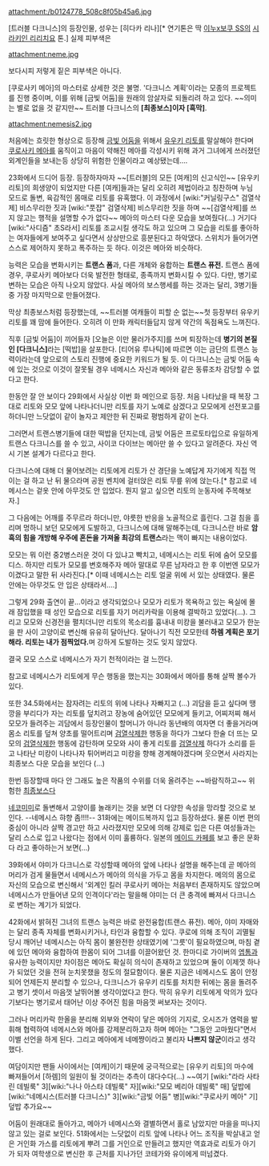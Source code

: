 attachment:/b0124778_508c8f05b45a6.jpg

[트러블 다크니스]의 등장인물, 성우는 [히다카 리나][* 연기톤은 딱 [[이누x보쿠 SS]]의 [[시라키인 리리치요]] 톤.]
실제 피부색은 

attachment:neme.jpg

보다시피 저렇게 짙은 피부색은 아니다.

[쿠로사키 메아]의 마스터로 상세한 것은 불명. '다크니스 계획'이라는 모종의 프로젝트를 진행 중이며, 이를 위해 [금빛 어둠]을 원래의 암살자로 되돌리려 하고 있다. ~~의미는 별로 없을 것 같지만~~ 트러블 다크니스의 '''[최종보스]이자 [흑막]'''.

attachment:nemesis2.jpg 

처음에는 흐릿한 형상으로 등장해 [[금빛 어둠]]을 위해서 [[유우키 리토]]를 말살해야 한다며 [[쿠로사키 메아]]를 움직이고 마음이 약해진 메아를 각성시키 위해 과거 그녀에게 쓰러졌던 외계인들을 보내는등 상당히 위험한 인물이라고 예상됐는데....

23화에서 드디어 등장. 등장하자마자 ~~[트러블]의 모든 [여캐]의 신고식인~~ [유우키 리토]의 희생양이 되었지만 다른 [여캐]들과는 달리 오히려 제법이라고 칭찬하며 누님 모드로 돌변, 육감적인 몸매로 리토를 유혹했다. 이 과정에서 [wiki:"커닐링구스" 검열삭제] 비스무리한 짓과 [wiki:"풋잡" 검열삭제] 비스무리한 짓을 하며 ~~[검열삭제]를 쓰지 않고는 행적을 설명할 수가 없다~~ 메아의 마스터 다운 모습을 보여줬다(...) 거기다 [wiki:"사디즘" 초S라서] 리토를 조교시킬 생각도 하고 있으며 그 모습을 리토를 좋아하는 여자들에게 보여주고 싶다면서 상상만으로 흥분된다고 하악댔다. 스위치가 들어가면 스스로 제어하지 못하고 폭주하는 듯 하다. 이것은 메아와 비슷하다.

능력은 모습을 변화시키는 '''트랜스 폼'''과, 다른 개체와 융합하는 '''트랜스 퓨전.''' 트랜스 폼에 경우, 쿠로사키 메아보다 더욱 발전한 형태로, 종족까지 변화시킬 수 있다. 다만, 병기로 변하는 모습은 아직 나오지 않았다. 사실 메아의 보스행세를 하는 것과는 달리, 3병기들중 가장 마지막으로 만들어졌다.

막상 최종보스처럼 등장했는데, ~~트러블 여캐들이 피할 순 없는~~첫 등장부터 유우키 리토를 꽤 맘에 들어한다. 오히려 이 만화 캐릭터들답지 않게 약간의 독점욕도 느껴진다.   

직후 [금빛 어둠]이 끼어들자 [오늘은 이만 물러가주지]를 쓰며 퇴장하는데 '''병기의 본질인 [다크니스]'''라는 [떡밥]을 살포한다. [티어유 루나틱]에 따르면 이는 금단의 트랜스 능력이라는데 앞으로의 스토리 진행에 중요한 키워드가 될 듯. 이 다크니스는 금빛 어둠 속에 있는 것으로 이것이 잘못될 경우 네메시스 자신과 메아와 같은 동류조차 감당할 수 없다고 한다.

한동안 잘 안 보이다 29화에서 사실상 이번 화 메인으로 등장. 처음 나타났을 때 복장 그대로 리토와 모모 앞에 나타나더니만 리토를 자기 노예로 삼겠다고 모모에게 선전포고를 하더니만 느닷없이 같이 놀자고 제안한 뒤 진짜로 평범하게 같이 논다.

그러면서 트랜스병기들에 대한 떡밥을 던지는데, 금빛 어둠은 프로토타입으로 유일하게 트랜스 다크니스를 쓸 수 있고, 사이코 다이브는 메아만 쓸 수 있다고 알려준다. 자신 역시 기본 설계가 다르다고 한다.

다크니스에 대해 더 물어보려는 리토에게 리토가 산 경단을 노예답게 자기에게 직접 먹이는 걸 하고 난 뒤 물으라며 공원 벤치에 걸터앉은 리토 무릎 위에 앉는다.[* 참고로 네메시스는 겉옷 안에 아무것도 안 입었다. 뭔지 알고 싶으면 리토의 눈동자에 주목해보자.]

그 다음에는 어깨를 주무르라 하더니만, 야릇한 반응을 노골적으로 흘린다. 그걸 침을 흘리며 멍하니 보던 모모에게 도발하고, 다크니스에 대해 말해주는데, 다크니스란 바로 '''암흑의 힘을 개방해 우주에 혼돈을 가져올 최강의 트랜스'''라는 맥이 빠지는 내용이었다.

모모는 뭐 이런 중2병스러운 것이 다 있냐고 빡치고, 네메시스는 리토 뒤에 숨어 모모를 디스. 하지만 리토가 모모를 변호해주자 메아 말대로 무른 남자라고 한 후 이번엔 모모가 이겼다고 말한 뒤 사라진다.[* 이때 네메시스는 리토 얼굴 위에 서 있는 상태였다. 물론 안에는 아무것도 안 입은 상태라서....]

그렇게 29화 출연이 끝...이라고 생각되었으나 모모가 리토가 목욕하고 있는 욕실에 몰래 잠입했을 때 성인 모습으로 리토를 자기 머리카락을 이용해 결박하고 있었다(...). 그리고 모모와 신경전을 펼치더니만 리토의 목소리를 흉내내 미캉을 불러내고 모모가 한눈을 판 사이 고양이로 변신해 유유히 달아난다. 달아나기 직전 모모한테 '''하렘 계획은 포기해라. 리토는 내가 점찍었다.'''며 강하게 도발하는 것도 잊지 않았다.

결국 모모 스스로 네메시스가 자기 천적이라는 걸 느낀다.

참고로 네메시스가 리토에게 무슨 행동을 했는지는 30화에서 메아를 통해 살짝 볼수가 있다.

또한 34.5화에서는 잠자려는 리토의 위에 나타나 자빠지고 (...) 괴담을 듣고 싶다며 땡깡을 부리다가 자는 리토를 덮치려고 장농에 숨어있던 모모에게 들키고, 어찌저찌 해서 모모가 들려주는 괴담에서 등장인물이 할머니가 아니라 동년배의 여자면 더 좋을거라며 몸소 리토를 덮쳐 양초를 떨어트리며 [[검열삭제]]한 행동을 하다가 그보다 한술 더 뜨는 모모의 [[검열삭제]]한 행동에 감탄하며 모모와 사이 좋게 리토를 [[검열삭제]] 하다가 소리를 듣고 나타난 미캉이 나타나자 튀어버리고 미캉을 향해 경계해야겠다며 웃으면서 사라지는 최종보스 다운 모습을 보인다 (...)

한번 등장할때 마다 안 그래도 높은 작품의 수위를 더욱 올려주는 ~~바람직하고~~ 위험한 [[최종보스]]다

[http://blogimg.goo.ne.jp/user_image/4f/43/eaf4c72f1071f33058c2141cd7a9a87f.jpg 네코미미]로 돌변해서 고양이를 놀래키는 것을 보면 더 다양한 속성을 망라할 것으로 보인다. --네메시스 햐향 좀!!!!-- 31화에는 메이드복까지 입고 등장하셨다. 물론 이번 편의 중심이 아니라 살짝 경고만 하고 사라졌지만 모모에 의해 강제로 입은 다른 여성들과는 달리 스스로 입고 나왔다는 점에서 이미 훌륭하다. 일본의 [[메이드 카페]]를 보고 좋은 문화다 라고 좋아하는거 보면(...)

39화에서 야미가 다크니스로 각성할때 메아의 앞에 나타나 설명을 해주는데 곧 메아의 머리가 검게 물들면서 네메시스가 메아의 의식을 가두고 몸을 차지한다. 메의의 몸으로 자신의 모습으로 변신해서 '외계인 킬러 쿠로사키 메아는 처음부터 존재하지도 않았으며 네메시스가 만들어낸 모의 인격이다'라는 말을해 야미는 더 큰 충격에 빠져서 다크니스로 변하는 계기가 되었다.

42화에서 밝혀진 그녀의 트랜스 능력은 바로 완전융합(트랜스 퓨전). 메아, 야미 자매와는 달리 종족 자체를 변화시키거나, 타인과 융합할 수 있다. 쿠로에 의해 조직이 괴멸될 당시 깨어난 네메시스는 아직 몸이 불완전한 상태였기에 '그릇'이 필요하였으며, 마침 곁에 있던 메아와 융합하여 한몸이 되어 그녀를 이끌어왔던 것. 한마디로 가이버의 [[엡톰]]과 유사한 능력이지만 차이점은 메아도 확실히 의식이 존재하고 있었으며 둘이 이제껏 하나가 되었던 것을 전혀 눈치못챘을 정도의 절묘함이다. 물론 지금은 네메시스도 몸이 안정되어 언제든지 분리할 수 있으나, 다크니스가 유우키 리토를 처치한 뒤에는 몸을 돌려주고 병기 셋이서 마음껏 날뛰어볼 생각이었다고 한다. 딱히 유우키 리토에게 악의가 있다기보다는 병기로서 태어난 이상 주어진 힘을 마음껏 써보자는 것이다.

그러나 머리카락 한올을 분리해 외부와 연락이 닿은 메아의 기지로, 오시즈가 염력을 발휘해 협력하여 네메시스와 메아를 강제분리하고자 하며 메아는 "그동안 고마웠다"면서 이별 선언을 하게 된다. 그리고 메아에게 네메쨩이라고 불리자 '''나쁘지 않군'''이라고 생각했다.

여담이지만 팬들 사이에서는 [여캐]이기 때문에 궁극적으로는 [유우키 리토]의 마수에 빠져들어서 [하렘]의 일원이 될 것이라는 추측이 대다수다(...) ~~여기 [wiki:"라라 사타린 데빌룩" 3][wiki:"나나 아스타 데빌룩" 자][wiki:"모모 베리아 데빌룩" 매] 덮밥에 [wiki:"네메시스(트러블 다크니스)" 3][wiki:"금빛 어둠" 병][wiki:"쿠로사키 메아" 기] 덮밥 추가요~~

어둠이 원래대로 돌아가고, 메아가 네메시스와 결별하면서 홀로 남았지만 마을을 떠나지 않고 있는 걸로 보인다. 51화에서는 느닷없이 리토 앞에 나타나 어느 조직을 박살내고 얻은 거인화 가스를 리토에게 뿌려 그를 거인으로 만들려고 했지만 역효과로 리토가 아기가 되자 여학생으로 변신한 후 근처를 지나가던 코테가와 유이에게 떠넘겼다.
